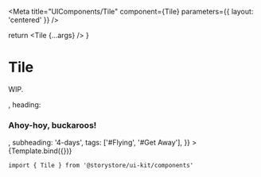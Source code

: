 
<Meta title="UIComponents/Tile" component={Tile} parameters={{ layout: 'centered' }} />

  return <Tile {...args} />
}

# Tile

WIP.

<Canvas withSource="open">
  <Story
    name="Tile"
    args={{
      image: <img src="/__assets/wknd/bg-adventures-1.jpg" width={500} height={500} />,
      heading: <h3>Ahoy-hoy, buckaroos!</h3>,
      subheading: '4-days',
      tags: ['#Flying', '#Get Away'],
    }}
  >
    {Template.bind({})}
  </Story>
</Canvas>

```
import { Tile } from '@storystore/ui-kit/components'
```

<ArgsTable story="Tile" />
